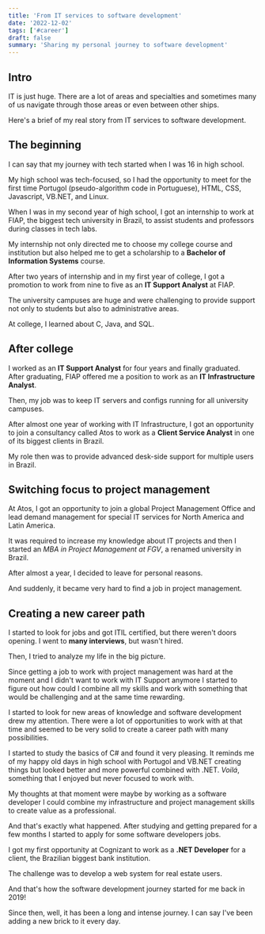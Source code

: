 ```yaml
---
title: 'From IT services to software development'
date: '2022-12-02'
tags: ['#career']
draft: false
summary: 'Sharing my personal journey to software development'
---
```


## Intro

IT is just huge. There are a lot of areas and specialties and sometimes many of us navigate through those areas or even between other ships.

Here's a brief of my real story from IT services to software development.

## The beginning

I can say that my journey with tech started when I was 16 in high school.

My high school was tech-focused, so I had the opportunity to
meet for the first time Portugol (pseudo-algorithm code in Portuguese), HTML, CSS, Javascript, VB.NET, and Linux.

When I was in my second year of high school, I got an internship to work at FIAP, the biggest tech university in Brazil, to assist students and professors during classes in tech labs.

My internship not only directed me to choose my college course and institution but also helped me to get a scholarship to a **Bachelor of Information Systems** course.

After two years of internship and in my first year of college, I got a promotion to work from nine to five as an **IT Support Analyst** at FIAP.

The university campuses are huge and were challenging to provide support not only to students but also to administrative areas.

At college, I learned about C, Java, and SQL.

## After college

I worked as an **IT Support Analyst** for four years and finally graduated. After graduating, FIAP offered me a position to work as an **IT Infrastructure Analyst**.

Then, my job was to keep IT servers and configs running for all university campuses.

After almost one year of working with IT Infrastructure, I got an opportunity to join a consultancy called Atos to work as a **Client Service Analyst** in one of its biggest clients in Brazil.

My role then was to provide advanced desk-side support for multiple users in Brazil.

## Switching focus to project management

At Atos, I got an opportunity to join a global Project Management Office and lead demand management for special IT services for North America and Latin America.

It was required to increase my knowledge about IT projects and then I started an _MBA in Project Management at FGV_, a renamed university in Brazil.

After almost a year, I decided to leave for personal reasons.

And suddenly, it became very hard to find a job in project management.

## Creating a new career path

I started to look for jobs and got ITIL certified, but there weren't doors opening. I went to **many interviews**, but wasn't hired.

Then, I tried to analyze my life in the big picture.

Since getting a job to work with project management was hard at the moment and I didn't want to work with IT Support anymore I started to figure out how could I combine all my skills and work with something that would be challenging and at the same time rewarding.

I started to look for new areas of knowledge and software development drew my attention. There were a lot of opportunities to work with at that time and seemed to be very solid to create a career path with many possibilities.

I started to study the basics of C# and found it very pleasing. It reminds me of my happy old days in high school with Portugol and VB.NET creating things but looked better and more powerful combined with .NET. _Voilá_, something that I enjoyed but never focused to work with.

My thoughts at that moment were maybe by working as a software developer I could combine my infrastructure and project management skills to create value as a professional.

And that's exactly what happened. After studying and getting prepared for a few months I started to apply for some software developers jobs.

I got my first opportunity at Cognizant to work as a **.NET Developer** for a client, the Brazilian biggest bank institution.

The challenge was to develop a web system for real estate users.

And that's how the software development journey started for me back in 2019!

Since then, well, it has been a long and intense journey. I can say I've been adding a new brick to it every day.
